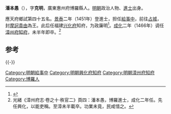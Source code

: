 '''潘本愚'''（{{bd|1417年||1467年||Pan潘}}），字'''克明'''，廣東惠州府博羅縣人。[[明朝|明朝]]政治人物、[[進士|進士]]出身。

應天府鄉試第四十五名。[[景泰|景泰]]二年（1451年）登進士，担任[[給事中|給事中]]，前往[[占城|占城]]，封[[摩訶貴由|摩訶貴由]]為王。此后任福建[[兴化府|兴化府]]知府，为政廉明<ref>{{cite web|title=兴化府 - 福建省情资料库|url=http://www.fjsq.gov.cn/ShowText.asp?ToBook=6045&index=269&|accessdate=2011-12-08|archive-url=https://web.archive.org/web/20160304113637/http://www.fjsq.gov.cn/ShowText.asp?ToBook=6045&index=269&|archive-date=2016-03-04|dead-url=yes}}</ref>。[[成化|成化]]二年（1466年）调任[[漳州府|漳州府]][[知府|知府]]，未半年即卒。<ref>光緒《漳州府志·卷之十·秩官二》頁四：潘本愚，博羅進士，成化二年任。先任興化，以能吏稱。至漳未半載卒。功業未竟，民咸惜之。</ref>

==参考==
{{reflist}}

{{-}}
{{start box}}
{{s-off}}
{{succession box|[[童信|童信]]|[[王文|王文]]|[[漳州府|漳州府]][[知府|知府]]|<small>成化二年（1466年）上任</small>}}
{{end box}}
{{明朝人物小作品}}
{{景泰二年辛未科殿試金榜}}
{{DEFAULTSORT:Pan潘}}
[[Category:明朝給事中|Category:明朝給事中]]
[[Category:明朝興化府知府|Category:明朝興化府知府]]
[[Category:明朝漳州府知府|Category:明朝漳州府知府]]
[[Category:博羅人|Category:博羅人]]